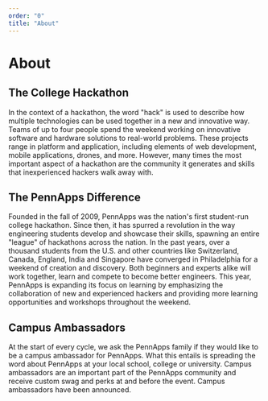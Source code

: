 ```yaml
---
order: "0"
title: "About"
---
```


# About

## The College Hackathon

In the context of a hackathon, the word "hack" is used to describe how multiple technologies can be used together in a new and innovative way. Teams of up to four people spend the weekend working on innovative software and hardware solutions to real-world problems. These projects range in platform and application, including elements of web development, mobile applications, drones, and more. However, many times the most important aspect of a hackathon are the community it generates and skills that inexperienced hackers walk away with.

## The PennApps Difference

Founded in the fall of 2009, PennApps was the nation's first student-run college hackathon. Since then, it has spurred a revolution in the way engineering students develop and showcase their skills, spawning an entire "league" of hackathons across the nation. In the past years, over a thousand students from the U.S. and other countries like Switzerland, Canada, England, India and Singapore have converged in Philadelphia for a weekend of creation and discovery. Both beginners and experts alike will work together, learn and compete to become better engineers. This year, PennApps is expanding its focus on learning by emphasizing the collaboration of new and experienced hackers and providing more learning opportunities and workshops throughout the weekend.

## Campus Ambassadors

At the start of every cycle, we ask the PennApps family if they would like to be a campus ambassador for PennApps. What this entails is spreading the word about PennApps at your local school, college or university. Campus ambassadors are an important part of the PennApps community and receive custom swag and perks at and before the event. Campus ambassadors have been announced.
